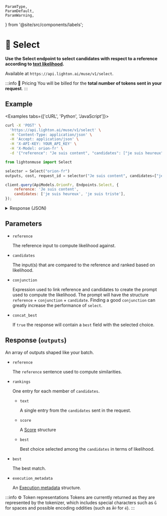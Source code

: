 ---
---

    ParamType,
    ParamDefault,
    ParamWarning,
} from '@site/src/components/labels';

# 🔘 Select

**Use the Select endpoint to select candidates with respect to a reference according to [text likelihood](/home/concepts#likelihood).**

Available at `https://api.lighton.ai/muse/v1/select`.

:::info 💸️ Pricing
You will be billed for the **total number of tokens sent in your request**.
:::

## Example

<Examples tabs={['cURL', 'Python', 'JavaScript']}>

```bash
curl -X 'POST' \
  'https://api.lighton.ai/muse/v1/select' \
  -H 'Content-Type: application/json' \
  -H 'Accept: application/json' \
  -H 'X-API-KEY: YOUR_API_KEY' \
  -H 'X-Model: orion-fr' \
  -d '{"reference": "Je suis content", "candidates": ["je suis heureux", "je suis triste"]}'
```

```python
from lightonmuse import Select

selector = Select("orion-fr")
outputs, cost, request_id = selector("Je suis content", candidates=["je suis heureux", "je suis triste"])
```

```js
client.query(ApiModels.OrionFr, Endpoints.Select, {
    reference: 'Je suis content',
    candidates: ['je suis heureux', 'je suis triste'],
});
```

</Examples>

<details>
<summary>Response (JSON)</summary>

```json
{
    "request_id": "1f19c4d1-47f2-4c96-a8d2-314e6ed3a341",
    "outputs": [
        [
            {
                "reference": "Je suis content",
                "rankings": [
                    {
                        "text": "je suis heureux",
                        "score": {
                            "logprob": -16.361328125,
                            "normalized_logprob": -5.453776041666667,
                            "token_logprobs": [
                                { " je": -10.3984375 },
                                { " suis": -1.638671875 },
                                { " heureux": -4.32421875 }
                            ]
                        }
                    },
                    {
                        "text": "je suis triste",
                        "score": {
                            "logprob": -20.466796875,
                            "normalized_logprob": -6.822265625,
                            "token_logprobs": [
                                { " je": -10.3984375 },
                                { " suis": -1.638671875 },
                                { " triste": -8.4296875 }
                            ]
                        }
                    }
                ],
                "best": "je suis heureux",
                "execution_metadata": {
                    "cost": {
                        "tokens_used": 10,
                        "tokens_input": 10,
                        "tokens_generated": 0,
                        "cost_type": "orion-fr@default",
                        "batch_size": 2
                    },
                    "finish_reason": "length"
                }
            }
        ]
    ],
    "costs": {
        "orion-fr@default": {
            "total_tokens_used": 10,
            "total_tokens_input": 10,
            "total_tokens_generated": 0,
            "batch_size": 2
        }
    }
}
```

</details>

## Parameters

-   `reference` <ParamType type="string" /> <ParamWarning warning="⚠️ required" />

    The reference input to compute likelihood against.

-   `candidates` <ParamType type="array[string]" /> <ParamWarning warning="⚠️ required" />

    The input(s) that are compared to the reference and ranked based on likelihood.

-   `conjunction` <ParamType type="string" /> <ParamDefault default='""' />

    Expression used to link reference and candidates to create the prompt used to compute the likelihood. The prompt will have the structure `reference` + `conjunction` + `candidate`. Finding a good `conjunction` can greatly increase the performance of `select`.

-   `concat_best` <ParamType type="boolean" /> <ParamDefault default="true" />

    If `true` the response will contain a `best` field with the selected choice.

## Response (`outputs`)

An array of outputs shaped like your batch.

-   `reference` <ParamType type="string" />

    The `reference` sentence used to compute similarities.

-   `rankings` <ParamType type="array[object]" />

    One entry for each member of `candidates`.

    -   `text` <ParamType type="string" />

        A single entry from the `candidates` sent in the request.

    -   `score` <ParamType type="Score" />

        A [Score](/api/specifications/responses/#score) structure

    -   `best` <ParamType type="string" />

        Best choice selected among the `candidates` in terms of likelihood.

-   `best` <ParamType type="string" />

    The best match.

-   `execution_metadata` <ParamType type="ExecutionMetadata" />

    An [Execution metadata](/api/specifications/responses/#execution-metadata) structure.

:::info ⚙️ Token representations
Tokens are currently returned as they are represented by the tokenizer, which includes special characters such as `Ġ` for spaces and possible encoding oddities (such as `Ã©` for `é`).
:::
